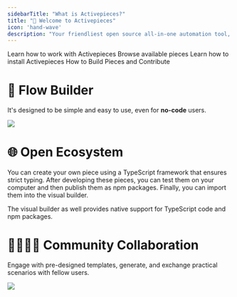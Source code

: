 ```yaml
---
sidebarTitle: "What is Activepieces?"
title: "🥳 Welcome to Activepieces" 
icon: 'hand-wave'
description: "Your friendliest open source all-in-one automation tool, designed to be extensible."
---
```

<CardGroup cols={2}>
  <Card
    href="/flows/building-flows"
    title="Learn Concepts"
    icon="shapes"
    color="#ff6eeb"
  >
    Learn how to work with Activepieces
  </Card>
  <Card
    href="https://www.activepieces.com/pieces"
    title="Pieces"
    icon="puzzle-piece"
    color="#f7b245"
  >
    Browse available pieces
  </Card>
  <Card
    href="/install/options/overview"
    title="Install"
    icon="server"
    color="#00a0f0"
  >
    Learn how to install Activepieces
  </Card>
    <Card
    href="/developers/overview"
    title="Developers"
    icon="code"
    color="#27ca00"
  >
    How to Build Pieces and Contribute 
  </Card>
</CardGroup>

# 🎨 Flow Builder

It's designed to be simple and easy to use, even for **no-code** users.

![](/resources/visual-builder.gif)

# 🌐 Open Ecosystem

You can create your own piece using a TypeScript framework that ensures strict typing. After developing these pieces, you can test them on your computer and then publish them as npm packages. Finally, you can import them into the visual builder.

The visual builder as well provides native support for TypeScript code and npm packages.

# 👨‍👩‍👧‍👦  Community Collaboration

Engage with pre-designed templates, generate, and exchange practical scenarios with fellow users.

![](/resources/templates.gif)

